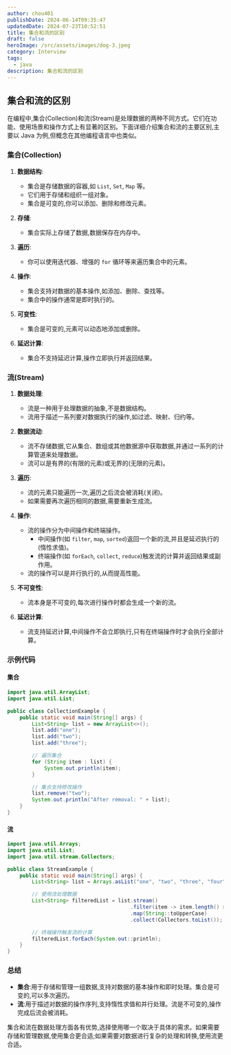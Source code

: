 ```yaml
---
author: chou401
publishDate: 2024-06-14T09:35:47
updatedDate: 2024-07-23T10:52:51
title: 集合和流的区别
draft: false
heroImage: /src/assets/images/dog-3.jpeg
category: Interview
tags:
  - java
description: 集合和流的区别
---
```


## 集合和流的区别

在编程中,集合(Collection)和流(Stream)是处理数据的两种不同方式。它们在功能、使用场景和操作方式上有显著的区别。下面详细介绍集合和流的主要区别,主要以 Java 为例,但概念在其他编程语言中也类似。

### 集合(Collection)

1. **数据结构**:

   - 集合是存储数据的容器,如 `List`, `Set`, `Map` 等。
   - 它们用于存储和组织一组对象。
   - 集合是可变的,你可以添加、删除和修改元素。

2. **存储**:

   - 集合实际上存储了数据,数据保存在内存中。

3. **遍历**:

   - 你可以使用迭代器、增强的 `for` 循环等来遍历集合中的元素。

4. **操作**:

   - 集合支持对数据的基本操作,如添加、删除、查找等。
   - 集合中的操作通常是即时执行的。

5. **可变性**:

   - 集合是可变的,元素可以动态地添加或删除。

6. **延迟计算**:
   - 集合不支持延迟计算,操作立即执行并返回结果。

### 流(Stream)

1. **数据处理**:

   - 流是一种用于处理数据的抽象,不是数据结构。
   - 流用于描述一系列要对数据执行的操作,如过滤、映射、归约等。

2. **数据流动**:

   - 流不存储数据,它从集合、数组或其他数据源中获取数据,并通过一系列的计算管道来处理数据。
   - 流可以是有界的(有限的元素)或无界的(无限的元素)。

3. **遍历**:

   - 流的元素只能遍历一次,遍历之后流会被消耗(关闭)。
   - 如果需要再次遍历相同的数据,需要重新生成流。

4. **操作**:

   - 流的操作分为中间操作和终端操作。
     - 中间操作(如 `filter`, `map`, `sorted`)返回一个新的流,并且是延迟执行的(惰性求值)。
     - 终端操作(如 `forEach`, `collect`, `reduce`)触发流的计算并返回结果或副作用。
   - 流的操作可以是并行执行的,从而提高性能。

5. **不可变性**:

   - 流本身是不可变的,每次进行操作时都会生成一个新的流。

6. **延迟计算**:
   - 流支持延迟计算,中间操作不会立即执行,只有在终端操作时才会执行全部计算。

### 示例代码

#### 集合

```java
import java.util.ArrayList;
import java.util.List;

public class CollectionExample {
    public static void main(String[] args) {
        List<String> list = new ArrayList<>();
        list.add("one");
        list.add("two");
        list.add("three");

        // 遍历集合
        for (String item : list) {
            System.out.println(item);
        }

        // 集合支持修改操作
        list.remove("two");
        System.out.println("After removal: " + list);
    }
}
```

#### 流

```java
import java.util.Arrays;
import java.util.List;
import java.util.stream.Collectors;

public class StreamExample {
    public static void main(String[] args) {
        List<String> list = Arrays.asList("one", "two", "three", "four");

        // 使用流处理数据
        List<String> filteredList = list.stream()
                                        .filter(item -> item.length() > 3)
                                        .map(String::toUpperCase)
                                        .collect(Collectors.toList());

        // 终端操作触发流的计算
        filteredList.forEach(System.out::println);
    }
}
```

### 总结

- **集合**:用于存储和管理一组数据,支持对数据的基本操作和即时处理。集合是可变的,可以多次遍历。
- **流**:用于描述对数据的操作序列,支持惰性求值和并行处理。流是不可变的,操作完成后流会被消耗。

集合和流在数据处理方面各有优势,选择使用哪一个取决于具体的需求。如果需要存储和管理数据,使用集合更合适;如果需要对数据进行复杂的处理和转换,使用流更合适。
